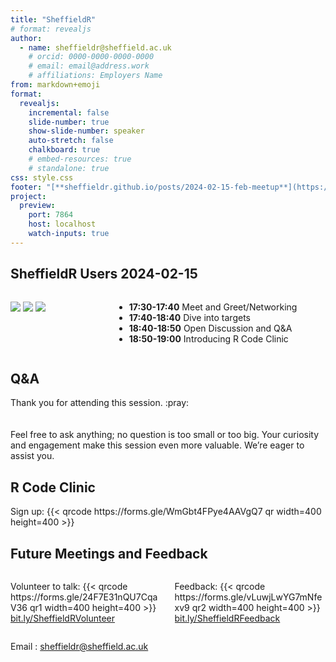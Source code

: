 ```yaml
---
title: "SheffieldR"
# format: revealjs
author:
  - name: sheffieldr@sheffield.ac.uk
    # orcid: 0000-0000-0000-0000
    # email: email@address.work
    # affiliations: Employers Name
from: markdown+emoji
format:
  revealjs:
    incremental: false
    slide-number: true
    show-slide-number: speaker
    auto-stretch: false
    chalkboard: true
    # embed-resources: true
    # standalone: true
css: style.css
footer: "[**sheffieldr.github.io/posts/2024-02-15-feb-meetup**](https://sheffieldr.github.io/posts/2024-02-15/)"
project:
  preview:
    port: 7864
    host: localhost
    watch-inputs: true
---
```



## SheffieldR Users 2024-02-15

:::: {.columns}

::: {.column width="30%"}
[![](img/SheffieldR_hex.png)](https://sheffield.github.io)
[![](img/RConsortium.png)](https://www.r-consortium.org/)
[![](img/OSC_Sheffield.png)](https://osc-international.com/osc-sheffield)
:::

::: {.column width="70%"}
-   **17:30-17:40** Meet and Greet/Networking
-   **17:40-18:40** Dive into targets
-   **18:40-18:50** Open Discussion and Q&A
-   **18:50-19:00** Introducing R Code Clinic
:::
::::

## Q&A

Thank you for attending this session. :pray: <br> <br> <br> Feel free to
ask anything; no question is too small or too big. Your curiosity and
engagement make this session even more valuable. We're eager to assist you.

## R Code Clinic

Sign up:
{{< qrcode https://forms.gle/WmGbt4FPye4AAVgQ7 qr width=400 height=400 >}}

## Future Meetings and Feedback

:::: {.columns}
::: {.column width="50%"}
Volunteer to talk:
{{< qrcode https://forms.gle/24F7E31nQU7CqaV36 qr1 width=400 height=400 >}}
[bit.ly/SheffieldRVolunteer](https://forms.gle/24F7E31nQU7CqaV36)
:::

::: {.column width="50%"}
Feedback:
{{< qrcode https://forms.gle/vLuwjLwYG7mNfexv9 qr2 width=400 height=400 >}}
[bit.ly/SheffieldRFeedback](https://forms.gle/vLuwjLwYG7mNfexv9)
:::

::::


Email : [sheffieldr@sheffield.ac.uk](mailto:sheffieldr@sheffield.ac.uk)
